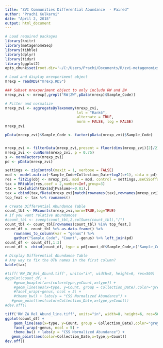 ---
title: "ZVI Communities Differential Abundance  - Paired"
author: "Prachi Kulkarni"
date: "April 2, 2018"
output: html_document
---


```{r,include=FALSE}
# Load required packages
library(knitr)
library(metagenomeSeq)
library(tibble)
library(dplyr)
library(tidyr)
library(ggplot2)
opts_chunk$set(root.dir='~/C:/Users/Prachi/Documents/R/zvi-metagenomics')
```

```{r}
# Load and display mrexperiment object
mrexp = readRDS("mrexp.RDS")
```




```{r}
### Subset mrexperiment object to only include RW and ZW
mrexp_zvi <- mrexp[,grepl("RW|ZW",pData(mrexp)$Sample_Code)]

# Filter and normalize
mrexp_zvi <- aggregateByTaxonomy(mrexp_zvi,
                                 lvl = "Rank6",
                                 alternate = TRUE,
                                 norm = FALSE, log = FALSE)
mrexp_zvi

pData(mrexp_zvi)$Sample_Code <- factor(pData(mrexp_zvi)$Sample_Code)


mrexp_zvi <- filterData(mrexp_zvi,present = floor(dims(mrexp_zvi)[2]/2), depth = 1)
mrexp_zvi <- cumNorm(mrexp_zvi, p = 0.75)
s <- normFactors(mrexp_zvi)
pd <- pData(mrexp_zvi)

settings <- zigControl(maxit = 1, verbose = FALSE)
mod <- model.matrix(~Sample_Code+Collection_Date+log2(s+1), data = pd)
res = fitZig(obj <- mrexp_zvi, mod = mod, control = settings,useCSSoffset = FALSE)
tax = MRtable(res,coef = 2,number=Inf,group=3)
tax = tax[which(tax$adjPvalues<=0.01),]
tax = cbind(tax,fData(mrexp_zvi[match(rownames(tax),rownames(mrexp_zvi))]))
top_feat <- tax %>% rownames()
```

```{r}
# Create Differential Abundance Table
count_tbl <- MRcounts(mrexp_zvi,norm=TRUE,log=TRUE)
# if you want relative abundances
#count_tbl <- sweep(count_tbl,2,colSums(count_tbl),"/")
count_tbl <- count_tbl[rownames(count_tbl) %in% top_feat,]
count_df <- count_tbl %>% as.data.frame() %>% 
    rownames_to_column(var = "genus") %>% 
    gather("Sample_Code", "Count",-genus) %>% left_join(pd)
count_df <- count_df[,1:3]
count_df <- cbind(count_df, type = pd[count_df$Sample_Code,c("Sample_Code")],Collection_Date = pd[count_df$Sample_Code,c("Collection_Date")])
```

```{r}
# Display Differential Abundance Table
# Any way to fix the OTU names in the first column?
kable(tax)
```
```{r}
#tiff('RW_ZW_Rel_Abund.tiff', units="in", width=8, height=6, res=500)
#ggplot(count_df) + 
    #geom_boxplot(aes(color=type,y=Count,x=type)) + 
    #geom_line(aes(x=type, y=Count, group = Collection_Date),color="grey60")+
    #facet_wrap(~genus, ncol = 5) +
    #theme_bw() + labs(y = "CSS Normalized Abundance") +
   #geom_point(aes(color=Collection_Date,x=type,y=Count))
#dev.off()
```
```{r}
tiff('RW_ZW_Rel_Abund_line.tiff', units="in", width=8, height=6, res=500)
ggplot(count_df) + 
    geom_line(aes(x=type, y=Count, group = Collection_Date),color="grey60")+
    facet_wrap(~genus, ncol = 5) +
    theme_bw() + labs(y = "CSS Normalized Abundance") +
   geom_point(aes(color=Collection_Date,x=type,y=Count))
dev.off()
```


